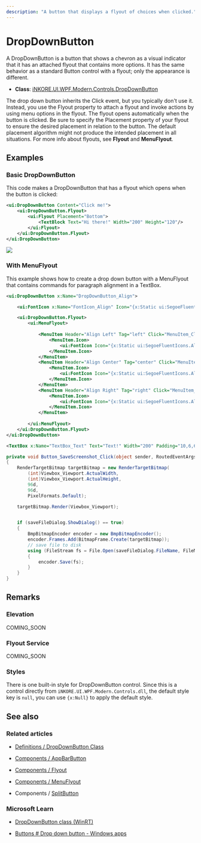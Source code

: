 ---
description: "A button that displays a flyout of choices when clicked."
---

# DropDownButton

A DropDownButton is a button that shows a chevron as a visual indicator that it has an attached flyout that contains more options. It has the same behavior as a standard Button control with a flyout; only the appearance is different.

- **Class**: [iNKORE.UI.WPF.Modern.Controls.DropDownButton](%BASE_NAME%/definitions/controls/dropdown-button)

The drop down button inherits the Click event, but you typically don't use it. Instead, you use the Flyout property to attach a flyout and invoke actions by using menu options in the flyout. The flyout opens automatically when the button is clicked. Be sure to specify the Placement property of your flyout to ensure the desired placement in relation to the button. The default placement algorithm might not produce the intended placement in all situations. For more info about flyouts, see **Flyout** and **MenuFlyout**.

## Examples

### Basic DropDownButton

This code makes a DropDownButton that has a flyout which opens when the button is clicked:

```xml
<ui:DropDownButton Content="Click me!">
    <ui:DropDownButton.Flyout>
        <ui:Flyout Placement="Bottom">
            <TextBlock Text="Hi there!" Width="200" Height="120"/>
        </ui:Flyout>
    </ui:DropDownButton.Flyout>
</ui:DropDownButton>
```

![](basic-dropdown-button.png)

### With MenuFlyout

This example shows how to create a drop down button with a MenuFlyout that contains commands for paragraph alignment in a TextBox.

```xml
<ui:DropDownButton x:Name="DropDownButton_Align">

    <ui:FontIcon x:Name="FontIcon_Align" Icon="{x:Static ui:SegoeFluentIcons.AlignLeft}"/>

    <ui:DropDownButton.Flyout>
        <ui:MenuFlyout>
            
            <MenuItem Header="Align Left" Tag="left" Click="MenuItem_Click">
                <MenuItem.Icon>
                    <ui:FontIcon Icon="{x:Static ui:SegoeFluentIcons.AlignLeft}"/>
                </MenuItem.Icon>
            </MenuItem>
            <MenuItem Header="Align Center" Tag="center" Click="MenuItem_Click">
                <MenuItem.Icon>
                    <ui:FontIcon Icon="{x:Static ui:SegoeFluentIcons.AlignCenter}"/>
                </MenuItem.Icon>
            </MenuItem>
            <MenuItem Header="Align Right" Tag="right" Click="MenuItem_Click">
                <MenuItem.Icon>
                    <ui:FontIcon Icon="{x:Static ui:SegoeFluentIcons.AlignRight}"/>
                </MenuItem.Icon>
            </MenuItem>
            
        </ui:MenuFlyout>
    </ui:DropDownButton.Flyout>
</ui:DropDownButton>

<TextBox x:Name="TextBox_Text" Text="Text!" Width="200" Padding="10,6,6,6"/>
```
```csharp
private void Button_SaveScreenshot_Click(object sender, RoutedEventArgs e)
{
    RenderTargetBitmap targetBitmap = new RenderTargetBitmap(
        (int)Viewbox_Viewport.ActualWidth,
        (int)Viewbox_Viewport.ActualHeight,
        96d,
        96d,
        PixelFormats.Default);

    targetBitmap.Render(Viewbox_Viewport);


    if (saveFileDialog.ShowDialog() == true)
    {
        BmpBitmapEncoder encoder = new BmpBitmapEncoder();
        encoder.Frames.Add(BitmapFrame.Create(targetBitmap));
        // save file to disk
        using (FileStream fs = File.Open(saveFileDialog.FileName, FileMode.OpenOrCreate))
        {
            encoder.Save(fs);
        }
    }
}
```

## Remarks

### Elevation

COMING_SOON

### Flyout Service

COMING_SOON

### Styles

There is one built-in style for DropDownButton control. Since this is a control directly from `iNKORE.UI.WPF.Modern.Controls.dll`, the default style key is `null`, you can use `{x:Null}` to apply the default style.

## See also

### Related articles

- [Definitions / DropDownButton Class](%BASE_NAME%/definitions/controls/dropdown-button)

- [Components / AppBarButton](../menu-and-toolbars/appbar-button)

- [Components / Flyout](../dialogs/flyout)

- [Components / MenuFlyout](../menu-and-toolbars/menu-flyout)

- Components / [SplitButton](./split-button)

### Microsoft Learn

- [DropDownButton class (WinRT)](https://learn.microsoft.com/en-us/windows/windows-app-sdk/api/winrt/microsoft.ui.xaml.controls.dropdownbutton)

- [Buttons # Drop down button - Windows apps](https://learn.microsoft.com/en-us/windows/apps/design/controls/buttons#example---drop-down-button)

